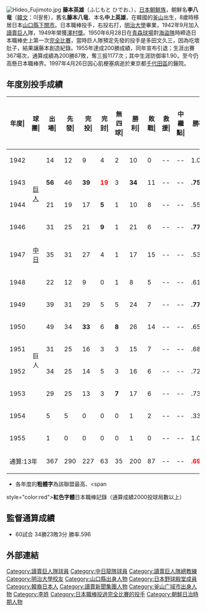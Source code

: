 [[File:Hideo_Fujimoto.jpg|thumb]]
'''藤本英雄'''（ふじもと ひでお、{{bd|1918年|5月10日|1997年|4月26日|CatIdx=Fujimoto Hideo}}），[[日本朝鮮族|日本朝鮮族]]，朝鮮名'''李八竜'''（[[韓文|韓文]]：이팔룡），舊名'''藤本八竜'''、本名'''中上英雄'''，在韓國的[[釜山廣域市|釜山]]出生，8歲時移居日本[[山口縣|山口縣]][[下關市|下關市]]。日本職棒投手，右投右打，[[明治大學|明治大學]]畢業，1942年9月加入[[讀賣巨人|讀賣巨人]]隊，1949年榮獲[[澤村獎|澤村獎]]。1950年6月28日在[[青森球場|青森球場]]對[[海盜隊|海盜隊]]時締造日本職棒史上第一次[[完全比賽|完全比賽]]，當時巨人隊預定先發的投手是多田文久三，因為吃壞肚子，結果讓藤本創造紀錄。1955年達成200勝成績，同年宣布引退；生涯出賽367場次，通算成績為200勝87敗，奪三振1177次；其中生涯防御率1.90，至今仍高懸日本職棒界。1997年4月26日因心肌梗塞病逝於東京都[[千代田區|千代田區]]的醫院。

== 年度別投手成績 ==
{| class="wikitable" style="text-align:right; font-size:small"
|-bgcolor="#efefef"
!年度|!!球團|!!出場|!!先發|!!完投|!!完封|!!無四球|!!勝利|!!敗戰|!!救援|!!中繼點|!!勝率|!!打者|!!投球<br>局數|!!被<br>安<br>打|!!被全壘打|!!保送|!!敬遠|!!觸身球|!!三<br>振<br>數|!!暴投|!!犯規|!!失分|!!自<br>責<br>分|!!防<br>禦<br>率|!!WHIP
|-
|style="text-align:center"|1942
|rowspan="4" style="text-align:center"|[[讀賣巨人|巨人]]
|14||12||9||4||2||10||0||--||--||1.000||433||111.0||64||2||36||--||0||53||0||0||15||10||0.81||0.90
|-
|style="text-align:center"|1943
|'''56'''||46||'''39'''||<span style="color:red">'''19'''</span>||3||'''34'''||11||--||--||'''.756'''||'''1664'''||'''432.2'''||212||3||168||--||1||'''253'''||'''9'''||0||57||35||<span style="color:red">'''0.73'''</span>||0.88
|-
|style="text-align:center"|1944
|21||19||17||'''5'''||1||10||8||--||--||.556||693||169.2||132||3||62||--||1||'''113'''||2||0||54||30||1.59||1.14
|-
|style="text-align:center"|1946
|31||25||21||'''9'''||1||21||6||--||--||'''.778'''||870||217.1||171||6||81||--||0||83||1||0||63||51||'''2.11'''||1.16
|-
|style="text-align:center"|1947
|style="text-align:center"|[[中日龍|中日]]
|35||31||27||4||1||17||15||--||--||.531||1062||275.0||220||7||52||--||5||77||1||0||67||56||1.83||0.99
|-
|style="text-align:center"|1948
|rowspan="8" style="text-align:center"|巨人
|22||12||9||0||1||8||5||--||--||.615||517||131.0||104||3||24||--||3||51||2||1||33||25||1.72||0.98
|-
|style="text-align:center"|1949
|39||31||29||5||5||24||7||--||--||'''.774'''||1137||288.0||238||14||55||--||6||137||1||0||72||62||'''1.94'''||1.02
|-
|style="text-align:center"|1950
|49||34||'''33'''||6||'''8'''||26||14||--||--||.650||1442||360.1||307||25||70||--||2||156||1||0||117||98||2.44||1.05
|-
|style="text-align:center"|1951
|31||25||16||3||3||15||7||--||--||.682||822||206.1||189||7||41||--||3||88||1||1||89||72||3.13||1.11
|-
|style="text-align:center"|1952
|34||25||14||5||3||16||6||--||--||.727||830||213.2||169||11||38||--||2||89||0||0||68||56||2.36||0.97
|-
|style="text-align:center"|1953
|29||25||13||3||'''7'''||17||6||--||--||.739||777||198.2||166||9||30||--||1||73||0||0||60||46||2.08||0.99
|-
|style="text-align:center"|1954
|5||5||0||0||0||1||2||--||--||.333||83||19.2||21||3||4||--||1||4||0||0||15||13||5.85||1.27
|-
|style="text-align:center"|1955
|1||0||0||0||0||1||0||--||--||1.000||16||5.0||1||0||0||0||0||0||0||0||0||0||0.00||0.20
|-
!colspan="2"|通算:13年
|367||290||227||63||35||200||87||--||--||<span
style="color:red">'''.697'''</span>||10346||2628.1||1994||93||661||0||25||1177||18||2||710||554||<span
style="color:red">'''1.90'''</span>||1.01
|}
* 各年度的'''粗體字'''為該聯盟最高、<span
style="color:red">'''紅色字體'''</span>日本職棒記錄（通算成績2000投球局數以上）

==監督通算成績==
*60試合 34勝23敗3分 勝率.596
{{讀賣巨人隊歷任監督}}
{{日本職棒完全比賽達成者}}
{{澤村榮治獎歷任名單}}
{{讀賣巨人歴任隊長}}
{{DEFAULTSORT:Fujimoto Hideo}}

==外部連結==
{{台灣棒球維基館}}

[[Category:讀賣巨人隊球員|Category:讀賣巨人隊球員]]
[[Category:中日龍隊球員|Category:中日龍隊球員]]
[[Category:讀賣巨人隊總教練|Category:讀賣巨人隊總教練]]
[[Category:明治大學校友|Category:明治大學校友]]
[[Category:山口縣出身人物|Category:山口縣出身人物]]
[[Category:日本野球殿堂成員|Category:日本野球殿堂成員]]
[[Category:韓裔日本人|Category:韓裔日本人]]
[[Category:讀賣新聞集團人物|Category:讀賣新聞集團人物]]
[[Category:釜山广域市出身人物|Category:釜山广域市出身人物]]
[[Category:李姓|Category:李姓]]
[[Category:日本職棒投過完全比賽的投手|Category:日本職棒投過完全比賽的投手]]
[[Category:朝鮮日治時期人物|Category:朝鮮日治時期人物]]
